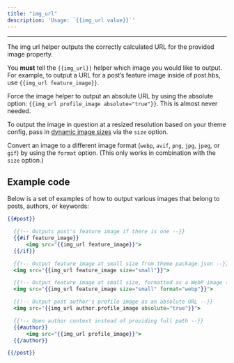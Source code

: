 ```yaml
---
title: "img_url"
description: 'Usage: `{{img_url value}}`'
---
```


***


The img url helper outputs the correctly calculated URL for the provided image property.

You **must** tell the `{{img_url}}` helper which image you would like to output. For example, to output a URL for a post’s feature image inside of post.hbs, use `{{img_url feature_image}}`.

Force the image helper to output an absolute URL by using the absolute option: `{{img_url profile_image absolute="true"}}`. This is almost never needed.

To output the image in question at a resized resolution based on your theme config, pass in [dynamic image sizes](/themes/responsive-images/) via the `size` option.

Convert an image to a different image format (`webp`, `avif`, `png`, `jpg`, `jpeg`, or `gif`) by using the `format` option. (This only works in combination with the `size` option.)

## Example code

Below is a set of examples of how to output various images that belong to posts, authors, or keywords:

```handlebars
{{#post}}

  {{!-- Outputs post's feature image if there is one --}}
  {{#if feature_image}}
      <img src="{{img_url feature_image}}">
  {{/if}}

  {{!-- Output feature image at small size from theme package.json --}}
  <img src="{{img_url feature_image size="small"}}">

  {{!-- Output feature image at small size, formatted as a WebP image (size is required) --}}
  <img src="{{img_url feature_image size="small" format="webp"}}">

  {{!-- Output post author's profile image as an absolute URL --}}
  <img src="{{img_url author.profile_image absolute="true"}}">

  {{!-- Open author context instead of providing full path --}}
  {{#author}}
      <img src="{{img_url profile_image}}">
  {{/author}}

{{/post}}
```